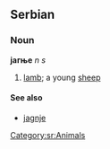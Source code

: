==Serbian==
===Noun===
'''јагње''' ''n s''
#[[lamb]]; a young [[sheep]]
====See also====
*[[jagnje]]
[[Category:sr:Animals]]